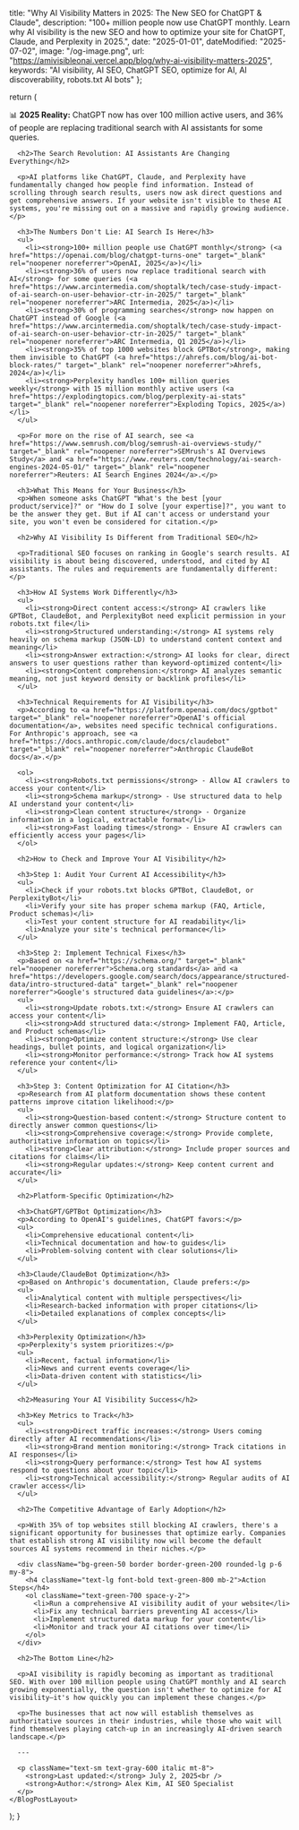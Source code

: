 
  title: "Why AI Visibility Matters in 2025: The New SEO for ChatGPT & Claude",
  description: "100+ million people now use ChatGPT monthly. Learn why AI visibility is the new SEO and how to optimize your site for ChatGPT, Claude, and Perplexity in 2025.",
  date: "2025-01-01",
  dateModified: "2025-07-02",
  image: "/og-image.png",
  url: "https://amivisibleonai.vercel.app/blog/why-ai-visibility-matters-2025",
  keywords: "AI visibility, AI SEO, ChatGPT SEO, optimize for AI, AI discoverability, robots.txt AI bots"
};

  return (
    <BlogPostLayout meta={meta}>
      <div className="bg-blue-50 border border-blue-200 rounded-lg p-6 mb-8">
        <p className="text-blue-800 font-medium">
          📊 <strong>2025 Reality:</strong> ChatGPT now has over 100 million active users, and 36% of people are replacing traditional search with AI assistants for some queries.
        </p>
      </div>

      <h2>The Search Revolution: AI Assistants Are Changing Everything</h2>

      <p>AI platforms like ChatGPT, Claude, and Perplexity have fundamentally changed how people find information. Instead of scrolling through search results, users now ask direct questions and get comprehensive answers. If your website isn't visible to these AI systems, you're missing out on a massive and rapidly growing audience.</p>

      <h3>The Numbers Don't Lie: AI Search Is Here</h3>
      <ul>
        <li><strong>100+ million people use ChatGPT monthly</strong> (<a href="https://openai.com/blog/chatgpt-turns-one" target="_blank" rel="noopener noreferrer">OpenAI, 2025</a>)</li>
        <li><strong>36% of users now replace traditional search with AI</strong> for some queries (<a href="https://www.arcintermedia.com/shoptalk/tech/case-study-impact-of-ai-search-on-user-behavior-ctr-in-2025/" target="_blank" rel="noopener noreferrer">ARC Intermedia, 2025</a>)</li>
        <li><strong>30% of programming searches</strong> now happen on ChatGPT instead of Google (<a href="https://www.arcintermedia.com/shoptalk/tech/case-study-impact-of-ai-search-on-user-behavior-ctr-in-2025/" target="_blank" rel="noopener noreferrer">ARC Intermedia, Q1 2025</a>)</li>
        <li><strong>35% of top 1000 websites block GPTBot</strong>, making them invisible to ChatGPT (<a href="https://ahrefs.com/blog/ai-bot-block-rates/" target="_blank" rel="noopener noreferrer">Ahrefs, 2024</a>)</li>
        <li><strong>Perplexity handles 100+ million queries weekly</strong> with 15 million monthly active users (<a href="https://explodingtopics.com/blog/perplexity-ai-stats" target="_blank" rel="noopener noreferrer">Exploding Topics, 2025</a>)</li>
      </ul>

      <p>For more on the rise of AI search, see <a href="https://www.semrush.com/blog/semrush-ai-overviews-study/" target="_blank" rel="noopener noreferrer">SEMrush's AI Overviews Study</a> and <a href="https://www.reuters.com/technology/ai-search-engines-2024-05-01/" target="_blank" rel="noopener noreferrer">Reuters: AI Search Engines 2024</a>.</p>

      <h3>What This Means for Your Business</h3>
      <p>When someone asks ChatGPT "What's the best [your product/service]?" or "How do I solve [your expertise]?", you want to be the answer they get. But if AI can't access or understand your site, you won't even be considered for citation.</p>

      <h2>Why AI Visibility Is Different from Traditional SEO</h2>

      <p>Traditional SEO focuses on ranking in Google's search results. AI visibility is about being discovered, understood, and cited by AI assistants. The rules and requirements are fundamentally different:</p>

      <h3>How AI Systems Work Differently</h3>
      <ul>
        <li><strong>Direct content access:</strong> AI crawlers like GPTBot, ClaudeBot, and PerplexityBot need explicit permission in your robots.txt file</li>
        <li><strong>Structured understanding:</strong> AI systems rely heavily on schema markup (JSON-LD) to understand content context and meaning</li>
        <li><strong>Answer extraction:</strong> AI looks for clear, direct answers to user questions rather than keyword-optimized content</li>
        <li><strong>Content comprehension:</strong> AI analyzes semantic meaning, not just keyword density or backlink profiles</li>
      </ul>

      <h3>Technical Requirements for AI Visibility</h3>
      <p>According to <a href="https://platform.openai.com/docs/gptbot" target="_blank" rel="noopener noreferrer">OpenAI's official documentation</a>, websites need specific technical configurations. For Anthropic's approach, see <a href="https://docs.anthropic.com/claude/docs/claudebot" target="_blank" rel="noopener noreferrer">Anthropic ClaudeBot docs</a>.</p>

      <ol>
        <li><strong>Robots.txt permissions</strong> - Allow AI crawlers to access your content</li>
        <li><strong>Schema markup</strong> - Use structured data to help AI understand your content</li>
        <li><strong>Clean content structure</strong> - Organize information in a logical, extractable format</li>
        <li><strong>Fast loading times</strong> - Ensure AI crawlers can efficiently access your pages</li>
      </ol>

      <h2>How to Check and Improve Your AI Visibility</h2>

      <h3>Step 1: Audit Your Current AI Accessibility</h3>
      <ul>
        <li>Check if your robots.txt blocks GPTBot, ClaudeBot, or PerplexityBot</li>
        <li>Verify your site has proper schema markup (FAQ, Article, Product schemas)</li>
        <li>Test your content structure for AI readability</li>
        <li>Analyze your site's technical performance</li>
      </ul>

      <h3>Step 2: Implement Technical Fixes</h3>
      <p>Based on <a href="https://schema.org/" target="_blank" rel="noopener noreferrer">Schema.org standards</a> and <a href="https://developers.google.com/search/docs/appearance/structured-data/intro-structured-data" target="_blank" rel="noopener noreferrer">Google's structured data guidelines</a>:</p>
      <ul>
        <li><strong>Update robots.txt:</strong> Ensure AI crawlers can access your content</li>
        <li><strong>Add structured data:</strong> Implement FAQ, Article, and Product schemas</li>
        <li><strong>Optimize content structure:</strong> Use clear headings, bullet points, and logical organization</li>
        <li><strong>Monitor performance:</strong> Track how AI systems reference your content</li>
      </ul>

      <h3>Step 3: Content Optimization for AI Citation</h3>
      <p>Research from AI platform documentation shows these content patterns improve citation likelihood:</p>
      <ul>
        <li><strong>Question-based content:</strong> Structure content to directly answer common questions</li>
        <li><strong>Comprehensive coverage:</strong> Provide complete, authoritative information on topics</li>
        <li><strong>Clear attribution:</strong> Include proper sources and citations for claims</li>
        <li><strong>Regular updates:</strong> Keep content current and accurate</li>
      </ul>

      <h2>Platform-Specific Optimization</h2>

      <h3>ChatGPT/GPTBot Optimization</h3>
      <p>According to OpenAI's guidelines, ChatGPT favors:</p>
      <ul>
        <li>Comprehensive educational content</li>
        <li>Technical documentation and how-to guides</li>
        <li>Problem-solving content with clear solutions</li>
      </ul>

      <h3>Claude/ClaudeBot Optimization</h3>
      <p>Based on Anthropic's documentation, Claude prefers:</p>
      <ul>
        <li>Analytical content with multiple perspectives</li>
        <li>Research-backed information with proper citations</li>
        <li>Detailed explanations of complex concepts</li>
      </ul>

      <h3>Perplexity Optimization</h3>
      <p>Perplexity's system prioritizes:</p>
      <ul>
        <li>Recent, factual information</li>
        <li>News and current events coverage</li>
        <li>Data-driven content with statistics</li>
      </ul>

      <h2>Measuring Your AI Visibility Success</h2>

      <h3>Key Metrics to Track</h3>
      <ul>
        <li><strong>Direct traffic increases:</strong> Users coming directly after AI recommendations</li>
        <li><strong>Brand mention monitoring:</strong> Track citations in AI responses</li>
        <li><strong>Query performance:</strong> Test how AI systems respond to questions about your topic</li>
        <li><strong>Technical accessibility:</strong> Regular audits of AI crawler access</li>
      </ul>

      <h2>The Competitive Advantage of Early Adoption</h2>

      <p>With 35% of top websites still blocking AI crawlers, there's a significant opportunity for businesses that optimize early. Companies that establish strong AI visibility now will become the default sources AI systems recommend in their niches.</p>

      <div className="bg-green-50 border border-green-200 rounded-lg p-6 my-8">
        <h4 className="text-lg font-bold text-green-800 mb-2">Action Steps</h4>
        <ol className="text-green-700 space-y-2">
          <li>Run a comprehensive AI visibility audit of your website</li>
          <li>Fix any technical barriers preventing AI access</li>
          <li>Implement structured data markup for your content</li>
          <li>Monitor and track your AI citations over time</li>
        </ol>
      </div>

      <h2>The Bottom Line</h2>

      <p>AI visibility is rapidly becoming as important as traditional SEO. With over 100 million people using ChatGPT monthly and AI search growing exponentially, the question isn't whether to optimize for AI visibility—it's how quickly you can implement these changes.</p>

      <p>The businesses that act now will establish themselves as authoritative sources in their industries, while those who wait will find themselves playing catch-up in an increasingly AI-driven search landscape.</p>

      ---

      <p className="text-sm text-gray-600 italic mt-8">
        <strong>Last updated:</strong> July 2, 2025<br />
        <strong>Author:</strong> Alex Kim, AI SEO Specialist
      </p>
    </BlogPostLayout>
  );
}